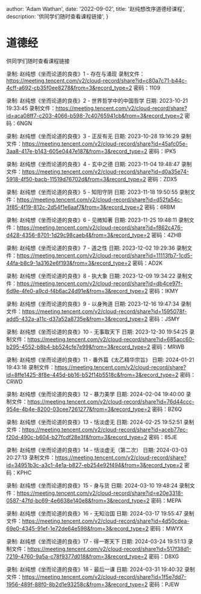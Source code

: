 
  author: 'Adam Wathan',
  date: '2022-09-02',
  title: '赵纯想改序道德经课程',
  description:
    '供同学们随时查看课程链接',
}


# 道德经

供同学们随时查看课程链接

录制: 赵纯想《坐而论道的良夜》1 - 存在与涌现
录制文件：https://meeting.tencent.com/v2/cloud-record/share?id=c80a7c71-b44c-4cff-a692-cb35f0ee8278&from=3&record_type=2
密码：1109

录制: 赵纯想《坐而论道的良夜》2 - 世界哲学中的中国哲学
日期: 2023-10-21 19:33:45
录制文件：https://meeting.tencent.com/v2/cloud-record/share?id=aca08ff7-c203-4066-b598-7c40765941cb&from=3&record_type=2
密码：6NGN

录制: 赵纯想《坐而论道的良夜》3 - 正反有无
日期: 2023-10-28 19:16:29
录制文件：https://meeting.tencent.com/v2/cloud-record/share?id=45afc05e-3aa8-417e-b143-605e0447e187&from=3&record_type=2
密码：IPK5

录制: 赵纯想《坐而论道的良夜》4 - 玄中之德
日期: 2023-11-04 19:48:47
录制文件：https://meeting.tencent.com/v2/cloud-record/share?id=d0a35e74-5918-4f50-bacb-11519d76702d&from=3&record_type=2
密码：ZDX5

录制: 赵纯想《坐而论道的良夜》5 - 知阳守阴
日期: 2023-11-18 19:50:55
录制文件：https://meeting.tencent.com/v2/cloud-record/share?id=d52fa54c-3f85-4f19-812c-2d54f1e6aaf7&from=3&record_type=2
密码：6RBM

录制: 赵纯想《坐而论道的良夜》6 - 见微知著
日期: 2023-11-25 19:48:11
录制文件：https://meeting.tencent.com/v2/cloud-record/share?id=f862c476-d428-4356-8701-1d29c98caeb4&from=3&record_type=2
密码：4ZHB

录制: 赵纯想《坐而论道的良夜》7 - 道之性
日期: 2023-12-02 19:29:36
录制文件：https://meeting.tencent.com/v2/cloud-record/share?id=11113fb7-1cd5-44fa-b8c9-1a3162e6f193&from=3&record_type=2
密码：AD2K

录制: 赵纯想《坐而论道的良夜》8 - 执大象
日期: 2023-12-09 19:34:22
录制文件：https://meeting.tencent.com/v2/cloud-record/share?id=db4ce97f-6d9e-4fe0-a9cd-f4b6ac24d91e&from=3&record_type=2
密码：IKMY

录制: 赵纯想《坐而论道的良夜》9 - 以身殉道
日期: 2023-12-16 19:47:34
录制文件：https://meeting.tencent.com/v2/cloud-record/share?id=1595078f-add5-432a-a11c-d37a52a8735e&from=3&record_type=2
密码：JSMY

录制: 赵纯想《坐而论道的良夜》10 - 无事取天下
日期: 2023-12-30 19:54:25
录制文件：https://meeting.tencent.com/v2/cloud-record/share?id=685acc60-b295-4552-b8b4-bb524cfe7e99&from=3&record_type=2
密码：MRWB

录制: 赵纯想《坐而论道的良夜》11 - 番外篇《太乙精华宗旨》
日期: 2024-01-21 19:43:18
录制文件：https://meeting.tencent.com/v2/cloud-record/share?id=8ffe1425-8f8e-445d-bb16-b52f14b5518c&from=3&record_type=2
密码：CRWD

录制: 赵纯想《坐而论道的良夜》12 - 暴力美学
日期: 2024-02-04 19:40:00
录制文件：https://meeting.tencent.com/v2/cloud-record/share?id=76d44ccc-954e-4b4e-8200-03cee7261277&from=3&record_type=2
密码：BZ6Q

录制: 赵纯想《坐而论道的良夜》13 - 恬淡虚无
日期: 2024-02-25 19:52:51
录制文件：https://meeting.tencent.com/v2/cloud-record/share?id=aceb77ec-f20d-490c-b604-b27fcdf28e3f&from=3&record_type=2
密码：85JE

录制: 赵纯想《坐而论道的良夜》14 - 恬淡虚无（第二次）
日期: 2024-03-03 20:27:13
录制文件：https://meeting.tencent.com/v2/cloud-record/share?id=34951b3c-a3c1-4e1a-b827-eb254e92f494&from=3&record_type=2
密码：KPHC

录制: 赵纯想《坐而论道的良夜》15 - 身与货
日期: 2024-03-10 19:48:24
录制文件：https://meeting.tencent.com/v2/cloud-record/share?id=e20e3318-0587-47fd-bc69-4e6638e140e8&from=3&record_type=2
密码：MEPA

录制: 赵纯想《坐而论道的良夜》16 - 无知治国
日期: 2024-03-17 19:55:47
录制文件：https://meeting.tencent.com/v2/cloud-record/share?id=4d50cdea-69e0-4345-91ef-1e72de64e598&from=3&record_type=2
密码：MWYX

录制: 赵纯想《坐而论道的良夜》17 - 得一寄天下
日期: 2024-03-24 19:51:13
录制文件：https://meeting.tencent.com/v2/cloud-record/share?id=517f38d1-7219-4760-9a5a-c78f9377d018&from=3&record_type=2
密码：D8XG

录制: 赵纯想《坐而论道的良夜》18 - 最后一课
日期: 2024-03-31 19:40:32
录制文件：https://meeting.tencent.com/v2/cloud-record/share?id=1f5e7dd7-1956-489f-88f0-8b2d1e93258c&from=3&record_type=2
密码：PJEW